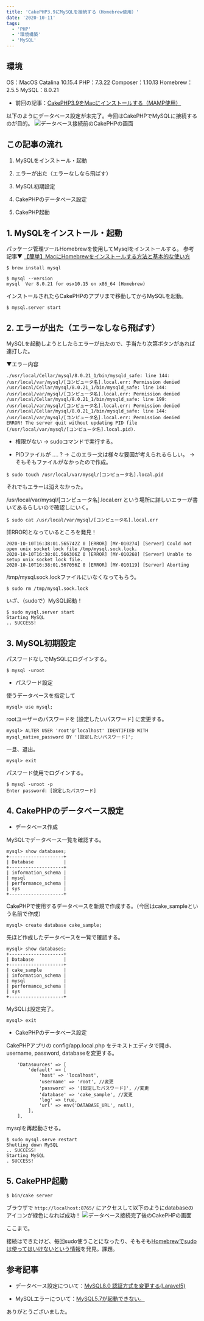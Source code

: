```yaml
---
title: 'CakePHP3.9にMySQLを接続する（Homebrew使用）'
date: '2020-10-11'
tags:
  - 'PHP'
  - '環境構築'
  - 'MySQL'
---
```


## 環境

OS：MacOS Catalina 10.15.4
PHP：7.3.22
Composer：1.10.13
Homebrew：2.5.5
MySQL：8.0.21

- 前回の記事：[CakePHP3.9をMacにインストールする（MAMP使用）](https://qiita.com/motoshi_cocoa/items/6b2c3065e23d1bd05be5)

以下のようにデータベース設定が未完了。今回はCakePHPでMySQLに接続するのが目的。
![データベース接続前のCakePHPの画面](https://qiita-image-store.s3.ap-northeast-1.amazonaws.com/0/594194/b7069ac5-b646-dcc6-3495-fad05a6ad1e9.png)

## この記事の流れ

1. MySQLをインストール・起動

1. エラーが出た（エラーなしなら飛ばす）

1. MySQL初期設定

1. CakePHPのデータベース設定

1. CakePHP起動

## 1. MySQLをインストール・起動

パッケージ管理ツールHomebrewを使用してMysqlをインストールする。
参考記事▼
[【簡単】MacにHomebrewをインストールする方法と基本的な使い方](https://fukatsu.tech/homebrew)

```bash:ターミナル
$ brew install mysql
```

```bash:ターミナル
$ mysql --version
mysql  Ver 8.0.21 for osx10.15 on x86_64 (Homebrew)
```

インストールされたらCakePHPのアプリまで移動してからMySQLを起動。

```bash:ターミナル
$ mysql.server start
```

## 2. エラーが出た（エラーなしなら飛ばす）

MySQLを起動しようとしたらエラーが出たので、手当たり次第ボタンがあれば連打した。

▼エラー内容

```bash:ターミナル
./usr/local/Cellar/mysql/8.0.21_1/bin/mysqld_safe: line 144: /usr/local/var/mysql/[コンピュータ名].local.err: Permission denied
/usr/local/Cellar/mysql/8.0.21_1/bin/mysqld_safe: line 144: /usr/local/var/mysql/[コンピュータ名].local.err: Permission denied
/usr/local/Cellar/mysql/8.0.21_1/bin/mysqld_safe: line 199: /usr/local/var/mysql/[コンピュータ名].local.err: Permission denied
/usr/local/Cellar/mysql/8.0.21_1/bin/mysqld_safe: line 144: /usr/local/var/mysql/[コンピュータ名].local.err: Permission denied
ERROR! The server quit without updating PID file (/usr/local/var/mysql/[コンピュータ名].local.pid).
```

- 権限がない
  → sudoコマンドで実行する。

- PIDファイルが .... ?
  → このエラー文は様々な要因が考えられるらしい。
  → そもそもファイルがなかったので作成。

```bash:ターミナル
$ sudo touch /usr/local/var/mysql/[コンピュータ名].local.pid
```

それでもエラーは消えなかった。

/usr/local/var/mysql/[コンピュータ名].local.err という場所に詳しいエラーが書いてあるらしいので確認しにいく。

```bash:ターミナル
$ sudo cat /usr/local/var/mysql/[コンピュータ名].local.err
```

[ERROR]となっているところを発見！

```bash:ターミナル
2020-10-10T16:38:01.565742Z 0 [ERROR] [MY-010274] [Server] Could not open unix socket lock file /tmp/mysql.sock.lock.
2020-10-10T16:38:01.566306Z 0 [ERROR] [MY-010268] [Server] Unable to setup unix socket lock file.
2020-10-10T16:38:01.567056Z 0 [ERROR] [MY-010119] [Server] Aborting
```

/tmp/mysql.sock.lockファイルにいなくなってもらう。

```bash:ターミナル
$ sudo rm /tmp/mysql.sock.lock
```

いざ、（sudoで）MySQL起動！

```bash:ターミナル
$ sudo mysql.server start
Starting MySQL
.. SUCCESS!
```

## 3. MySQL初期設定

パスワードなしでMySQLにログインする。

```bash:ターミナル
$ mysql -uroot
```

- パスワード設定

使うデータベースを指定して

```bash:ターミナル
mysql> use mysql;
```

rootユーザーのパスワードを [設定したいパスワード] に変更する。

```bash:ターミナル
mysql> ALTER USER 'root'@'localhost' IDENTIFIED WITH mysql_native_password BY '[設定したいパスワード]';
```

一旦、退出。

```bash:ターミナル
mysql> exit
```

パスワード使用でログインする。

```bash:ターミナル
$ mysql -uroot -p
Enter password: [設定したパスワード]
```

## 4. CakePHPのデータベース設定

- データベース作成

MySQLでデータベース一覧を確認する。

```bash:ターミナル
mysql> show databases;
+--------------------+
| Database           |
+--------------------+
| information_schema |
| mysql              |
| performance_schema |
| sys                |
+--------------------+
```

CakePHPで使用するデータベースを新規で作成する。（今回はcake_sampleという名前で作成）

```bash:ターミナル
mysql> create database cake_sample;
```

先ほど作成したデータベースを一覧で確認する。

```bash:ターミナル
mysql> show databases;
+--------------------+
| Database           |
+--------------------+
| cake_sample        |
| information_schema |
| mysql              |
| performance_schema |
| sys                |
+--------------------+
```

MySQLは設定完了。

```bash:ターミナル
mysql> exit
```

- CakePHPのデータベース設定

CakePHPアプリの config/app.local.php をテキストエディタで開き、username, password, databaseを変更する。

```php:/config/app.local.php（変更後）
    'Datasources' => [
        'default' => [
            'host' => 'localhost',
            'username' => 'root', //変更
            'password' => '[設定したパスワード]', //変更
            'database' => 'cake_sample', //変更
            'log' => true,
            'url' => env('DATABASE_URL', null),
        ],
    ],
```

mysqlを再起動させる。

```bash:ターミナル
$ sudo mysql.serve restart
Shutting down MySQL
.. SUCCESS!
Starting MySQL
. SUCCESS!
```

## 5. CakePHP起動

```bash:ターミナル
$ bin/cake server
```

ブラウザで `http://localhost:8765/` にアクセスして以下のようにdatabaseのアイコンが緑色になれば成功！
![データベース接続完了後のCakePHPの画面](https://qiita-image-store.s3.ap-northeast-1.amazonaws.com/0/594194/4183987c-0420-33f5-4065-d1e207f7b8a4.png)

ここまで。

接続はできたけど、毎回sudo使うことになったり、そもそも[Homebrewでsudoは使ってはいけないという情報](https://teratail.com/questions/263973)を発見。課題。

## 参考記事

- データベース設定について：[MySQL8.0 認証方式を変更する(Laravel5)](https://qiita.com/ucan-lab/items/3ae911b7e13287a5b917)

- MySQLエラーについて：[MySQL5.7が起動できない。](https://qiita.com/gaogaomango/items/933a1f55004920a4323d)

ありがとうございました。
